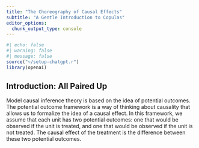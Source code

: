 ```yaml
---
title: "The Choreography of Causal Effects"
subtitle: "A Gentle Introduction to Copulas"
editor_options: 
  chunk_output_type: console
---
```


```r
#| echo: false
#| warning: false
#| message: false
source("~/setup-chatgpt.r")
library(openai)
```

## Introduction: All Paired Up

Model causal inference theory is based on the idea of potential outcomes. The potential outcome framework is a way of thinking about causality that allows us to formalize the idea of a causal effect. In this framework, we assume that each unit has two potential outcomes: one that would be observed if the unit is treated, and one that would be observed if the unit is not treated. The causal effect of the treatment is the difference between these two potential outcomes.



<!-- # Introduction -->

<!-- Imagine you're at a dance, observing the dancers gliding across the floor. Each pair moves to the rhythm in their unique style—some sway gently, others twist and turn with flamboyance. Now, what if I told you that in the world of data, there's a magical concept that helps us understand how two variables move together, just like our dance partners? This is where the copula steps in. -->

<!-- Think of a copula as the choreographer of the statistical dance floor. It doesn't care about the dancers' individual moves (their specific values). Instead, it's all about the connection, the synchrony, how one dancer's spin might be linked to their partner's dip. In causal inference, a copula helps us isolate and understand this very dance—the relationship—without getting bogged down by the solo performances. It's not about the steps; it's about the togetherness, the pattern of partnership. And just like in dance, understanding these patterns can tell us a story far beyond what meets the eye, letting us predict the next move in the grand dance of variables. -->

<!-- ## -->


<!-- Copulas are statistical tools used to describe the dependence between random variables. The intuition behind copulas is to separate the dependence structure from the marginal distributions of a multivariate distribution. In simpler terms, they allow us to study the relationship between variables independently of their individual behaviors. By using copulas, we can model the correlation between different variables while ignoring the specifics about how each of these variables behaves on its own. It's like trying to understand the relationship between two people while disregarding their individual characteristics or personalities. This makes copulas extremely useful in fields like finance, where understanding the correlation between different assets is often more important than understanding the properties of each individual asset. -->

<!-- ## -->

<!-- The intuition behind copulas is to separate the dependence structure between random variables from their marginal distributions. A copula captures the correlation or dependency between several random variables, regardless of their individual properties or distributions. By doing this, it allows us to study the interdependencies between these variables separately from their marginal behaviors. Basically, a copula is a function that links multiple univariate distributions to form a multivariate distribution. This concept is crucial in quantifying the degree to which the random variables are related to one other, which has important applications in fields like finance, insurance, and risk management, among others. -->



